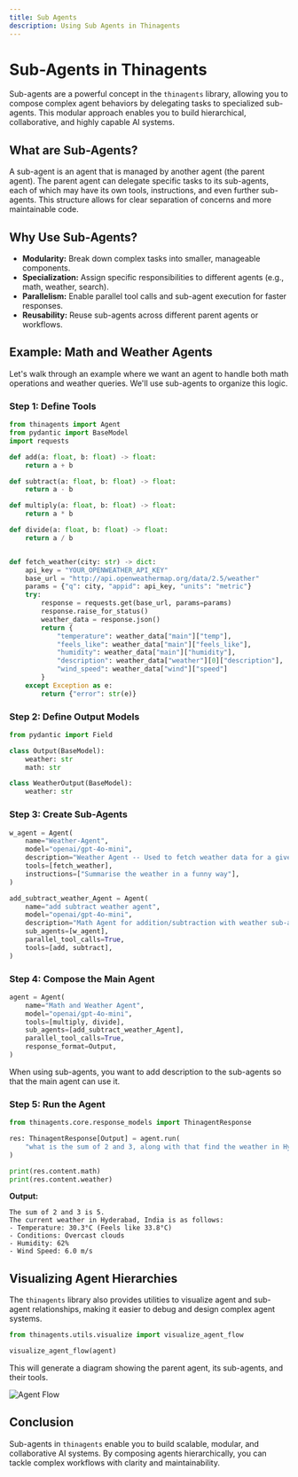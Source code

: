 ```yaml
---
title: Sub Agents
description: Using Sub Agents in Thinagents
---
```


# Sub-Agents in Thinagents

Sub-agents are a powerful concept in the `thinagents` library, allowing you to compose complex agent behaviors by delegating tasks to specialized sub-agents. This modular approach enables you to build hierarchical, collaborative, and highly capable AI systems.

## What are Sub-Agents?

A sub-agent is an agent that is managed by another agent (the parent agent). The parent agent can delegate specific tasks to its sub-agents, each of which may have its own tools, instructions, and even further sub-agents. This structure allows for clear separation of concerns and more maintainable code.

## Why Use Sub-Agents?

- **Modularity:** Break down complex tasks into smaller, manageable components.
- **Specialization:** Assign specific responsibilities to different agents (e.g., math, weather, search).
- **Parallelism:** Enable parallel tool calls and sub-agent execution for faster responses.
- **Reusability:** Reuse sub-agents across different parent agents or workflows.

## Example: Math and Weather Agents

Let's walk through an example where we want an agent to handle both math operations and weather queries. We'll use sub-agents to organize this logic.

### Step 1: Define Tools

```python
from thinagents import Agent
from pydantic import BaseModel
import requests

def add(a: float, b: float) -> float:
    return a + b

def subtract(a: float, b: float) -> float:
    return a - b

def multiply(a: float, b: float) -> float:
    return a * b

def divide(a: float, b: float) -> float:
    return a / b


def fetch_weather(city: str) -> dict:
    api_key = "YOUR_OPENWEATHER_API_KEY"
    base_url = "http://api.openweathermap.org/data/2.5/weather"
    params = {"q": city, "appid": api_key, "units": "metric"}
    try:
        response = requests.get(base_url, params=params)
        response.raise_for_status()
        weather_data = response.json()
        return {
            "temperature": weather_data["main"]["temp"],
            "feels_like": weather_data["main"]["feels_like"],
            "humidity": weather_data["main"]["humidity"],
            "description": weather_data["weather"][0]["description"],
            "wind_speed": weather_data["wind"]["speed"]
        }
    except Exception as e:
        return {"error": str(e)}
```

### Step 2: Define Output Models

```python
from pydantic import Field

class Output(BaseModel):
    weather: str
    math: str

class WeatherOutput(BaseModel):
    weather: str
```

### Step 3: Create Sub-Agents

```python
w_agent = Agent(
    name="Weather-Agent",
    model="openai/gpt-4o-mini",
    description="Weather Agent -- Used to fetch weather data for a given city",
    tools=[fetch_weather],
    instructions=["Summarise the weather in a funny way"],
)

add_subtract_weather_Agent = Agent(
    name="add subtract weather agent",
    model="openai/gpt-4o-mini",
    description="Math Agent for addition/subtraction with weather sub-agent",
    sub_agents=[w_agent],
    parallel_tool_calls=True,
    tools=[add, subtract],
)
```

### Step 4: Compose the Main Agent

```python
agent = Agent(
    name="Math and Weather Agent",
    model="openai/gpt-4o-mini",
    tools=[multiply, divide],
    sub_agents=[add_subtract_weather_Agent],
    parallel_tool_calls=True,
    response_format=Output,
)
```

<Callout title="Note">
  When using sub-agents, you want to add description to the sub-agents so that the main agent can use it.
</Callout>

### Step 5: Run the Agent

```python
from thinagents.core.response_models import ThinagentResponse

res: ThinagentResponse[Output] = agent.run(
    "what is the sum of 2 and 3, along with that find the weather in Hyderabad, India"
)

print(res.content.math)
print(res.content.weather)
```

**Output:**

```
The sum of 2 and 3 is 5.
The current weather in Hyderabad, India is as follows:
- Temperature: 30.3°C (Feels like 33.8°C)
- Conditions: Overcast clouds
- Humidity: 62%
- Wind Speed: 6.0 m/s
```

## Visualizing Agent Hierarchies

The `thinagents` library also provides utilities to visualize agent and sub-agent relationships, making it easier to debug and design complex agent systems.

```python
from thinagents.utils.visualize import visualize_agent_flow

visualize_agent_flow(agent)
```

This will generate a diagram showing the parent agent, its sub-agents, and their tools.

![Agent Flow](./agent_flow.png)

## Conclusion

Sub-agents in `thinagents` enable you to build scalable, modular, and collaborative AI systems. By composing agents hierarchically, you can tackle complex workflows with clarity and maintainability.
